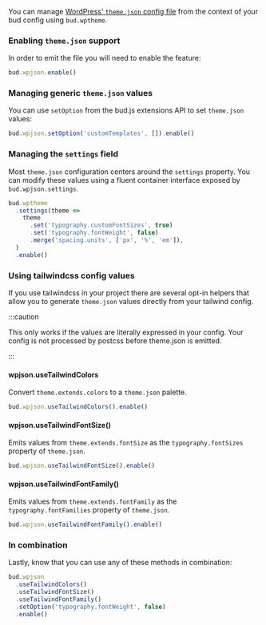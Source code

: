 You can manage [WordPress' `theme.json` config file](https://developer.wordpress.org/block-editor/how-to-guides/themes/theme-json/) from the context of your bud config using `bud.wptheme`.

### Enabling `theme.json` support

In order to emit the file you will need to enable the feature:

```ts title="bud.config.mjs"
bud.wpjson.enable()
```

### Managing generic `theme.json` values

You can use `setOption` from the bud.js extensions API to set `theme.json` values:

```ts title="bud.config.mjs"
bud.wpjson.setOption('customTemplates', []).enable()
```

### Managing the `settings` field

Most `theme.json` configuration centers around the `settings` property. You can modify these values using a fluent
container interface exposed by `bud.wpjson.settings`.

```ts title="bud.config.mjs"
bud.wptheme
  .settings(theme =>
    theme
      .set('typography.customFontSizes', true)
      .set('typography.fontWeight', false)
      .merge('spacing.units', ['px', '%', 'em']),
  )
  .enable()
```

### Using tailwindcss config values

If you use tailwindcss in your project there are several opt-in helpers that allow you to generate `theme.json`
values directly from your tailwind config.

:::caution

This only works if the values are literally expressed in your config. Your config is not processed by postcss before theme.json is emitted.

:::

#### wpjson.useTailwindColors

Convert `theme.extends.colors` to a `theme.json` palette.

```ts title="bud.config.mjs"
bud.wpjson.useTailwindColors().enable()
```

#### wpjson.useTailwindFontSize()

Emits values from `theme.extends.fontSize` as the `typography.fontSizes` property of `theme.json`.

```ts title="bud.config.mjs"
bud.wpjson.useTailwindFontSize().enable()
```

#### wpjson.useTailwindFontFamily()

Emits values from `theme.extends.fontFamily` as the `typography.fontFamilies` property of `theme.json`.

```ts title="bud.config.mjs"
bud.wpjson.useTailwindFontFamily().enable()
```

### In combination

Lastly, know that you can use any of these methods in combination:

```ts title="bud.config.mjs"
bud.wpjson
  .useTailwindColors()
  .useTailwindFontSize()
  .useTailwindFontFamily()
  .setOption('typography.fontWeight', false)
  .enable()
```

